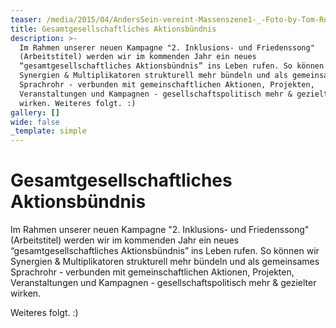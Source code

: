 ```yaml
---
teaser: /media/2015/04/AndersSein-vereint-Massenszene1-_-Foto-by-Tom-Roeler.jpg
title: Gesamtgesellschaftliches Aktionsbündnis
description: >-
  Im Rahmen unserer neuen Kampagne "2. Inklusions- und Friedenssong"
  (Arbeitstitel) werden wir im kommenden Jahr ein neues
  “gesamtgesellschaftliches Aktionsbündnis” ins Leben rufen. So können wir
  Synergien & Multiplikatoren strukturell mehr bündeln und als gemeinsames
  Sprachrohr - verbunden mit gemeinschaftlichen Aktionen, Projekten,
  Veranstaltungen und Kampagnen - gesellschaftspolitisch mehr & gezielter
  wirken. Weiteres folgt. :)
gallery: []
wide: false
_template: simple
---
```


# Gesamtgesellschaftliches Aktionsbündnis

Im Rahmen unserer neuen Kampagne "2. Inklusions- und Friedenssong" (Arbeitstitel) werden wir im kommenden Jahr ein neues “gesamtgesellschaftliches Aktionsbündnis” ins Leben rufen. So können wir Synergien & Multiplikatoren strukturell mehr bündeln und als gemeinsames Sprachrohr - verbunden mit gemeinschaftlichen Aktionen, Projekten, Veranstaltungen und Kampagnen - gesellschaftspolitisch mehr & gezielter wirken.

Weiteres folgt. :)
